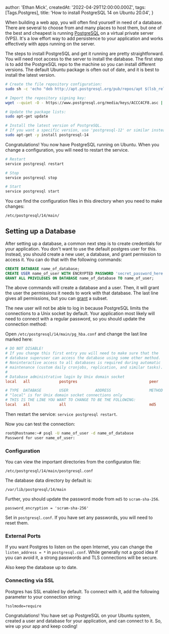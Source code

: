 
  author: 'Ethan Mick',
  createdAt: '2022-04-29T12:00:00.000Z',
  tags: [Tags.Postgres],
  title: 'How to install PostgreSQL 14 on Ubuntu 20.04',
}


When building a web app, you will often find yourself in need of a database.
There are several to choose from and many places to host them, but one of the
best and cheapest is running [PostgreSQL](https://www.postgresql.org/) on a
virtual private server (VPS). It's a low effort way to add persistence to your
application and works effectively
with apps running on the server.

The steps to install PostgreSQL and get it running are pretty straightforward.
You will need root access to the server to install the database. The first step
is to add the PostgreSQL repo to the machine so you can install different
versions. The default Ubuntu package is often out of date, and it is best to
install the latest version.

```bash
# Create the file repository configuration:
sudo sh -c 'echo "deb http://apt.postgresql.org/pub/repos/apt $(lsb_release -cs)-pgdg main" > /etc/apt/sources.list.d/pgdg.list'

# Import the repository signing key:
wget --quiet -O - https://www.postgresql.org/media/keys/ACCC4CF8.asc | sudo apt-key add -

# Update the package lists:
sudo apt-get update

# Install the latest version of PostgreSQL.
# If you want a specific version, use 'postgresql-12' or similar instead of 'postgresql':
sudo apt-get -y install postgresql-14
```

Congratulations! You now have PostgreSQL running on Ubuntu. When you change a
configuration, you will need to restart the service.

```bash
# Restart
service postgresql restart

# Stop
service postgresql stop

# Start
service postgresql start
```

You can find the configuration files in this directory when you need to make
changes:

```bash
/etc/postgresql/14/main/
```

## Setting up a Database

After setting up a database, a common next step is to create credentials for
your application. You don't want to use the default postgres user for this.
Instead, you should create a new user, a database, and grant permission to
access it. You can do that with the following commands:

```sql
CREATE DATABASE name_of_database;
CREATE USER name_of_user WITH ENCRYPTED PASSWORD 'secret_password_here';
GRANT ALL PRIVILEGES ON DATABASE name_of_database TO name_of_user;
```

The above commands will create a database and a user. Then, it will grant the
user the permissions it needs to work with that database. The last line gives
all permissions, but you can
[grant](https://www.postgresql.org/docs/14/sql-grant.html) a subset.

The new user will not be able to log in because PostgreSQL limits the
connections to a Unix socket by default. Your application most likely will need
to connect with a regular password, so you should update the connection method:

Open `/etc/postgresql/14/main/pg_hba.conf` and change the last line marked here:

```conf
# DO NOT DISABLE!
# If you change this first entry you will need to make sure that the
# database superuser can access the database using some other method.
# Noninteractive access to all databases is required during automatic
# maintenance (custom daily cronjobs, replication, and similar tasks).
#
# Database administrative login by Unix domain socket
local   all             postgres                                peer

# TYPE  DATABASE        USER            ADDRESS                 METHOD
# "local" is for Unix domain socket connections only
# THIS IS THE LINE YOU WANT TO CHANGE TO BE THE FOLLOWING:
local   all             all                                     md5
```

Then restart the service: `service postgresql restart`.

Now you can test the connection:

```bash
root@hostname:~# psql -U name_of_user -d name_of_database
Password for user name_of_user:
```

### Configuration

You can view the important directories from the configuraton file:

```
/etc/postgresql/14/main/postgresql.conf
```

The database data directory by default is:

```
/var/lib/postgresql/14/main
```

Further, you should update the password mode from `md5` to `scram-sha-256`.

```
password_encryption = 'scram-sha-256'
```

Set in `postgresql.conf`. If you have set any passwords, you will need to reset
them.

### External Ports

If you want Postgres to listen on the open Internet, you can change the
`listen_address = *` in `postgresql.conf`. While generally not a good idea if
you can avoid it, a strong passwords and TLS connections will be secure.

Also keep the database up to date.

### Connecting via SSL

Postgres has SSL enabled by default. To connect with it, add the following
parameter to your connection string:

```
?sslmode=require
```

Congratulations! You have set up PostgreSQL on your Ubuntu system, created a
user and database for your application, and can connect to it. So, wire up your
app and keep coding!
